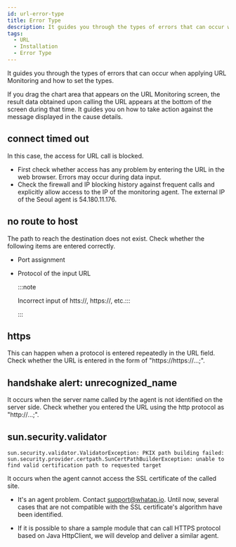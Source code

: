 ```yaml
---
id: url-error-type
title: Error Type
description: It guides you through the types of errors that can occur when applying URL Monitoring and how to set the types.
tags:
  - URL
  - Installation
  - Error Type
---
```


It guides you through the types of errors that can occur when applying URL Monitoring and how to set the types.

If you drag the chart area that appears on the URL Monitoring screen, the result data obtained upon calling the URL appears at the bottom of the screen during that time. It guides you on how to take action against the message displayed in the cause details.

<ImgLang img='url-error-type.png' desc='Error types of URL Monitoring' />

## connect timed out

In this case, the access for URL call is blocked.

-   First check whether access has any problem by entering the URL in the web browser. Errors may occur during data input.
-   Check the firewall and IP blocking history against frequent calls and explicitly allow access to the IP of the monitoring agent. The external IP of the Seoul agent is 54.180.11.176.

## no route to host

The path to reach the destination does not exist. Check whether the following items are entered correctly.

-   Port assignment

-   Protocol of the input URL

    :::note

    Incorrect input of htts://, https://, etc.:::

    :::

## https

This can happen when a protocol is entered repeatedly in the URL field. Check whether the URL is entered in the form of "https://https://...;".

## handshake alert: unrecognized_name

It occurs when the server name called by the agent is not identified on the server side. Check whether you entered the URL using the http protocol as "http://...;".

## sun.security.validator

```text
sun.security.validator.ValidatorException: PKIX path building failed:
sun.security.provider.certpath.SunCertPathBuilderException: unable to find valid certification path to requested target
```

It occurs when the agent cannot access the SSL certificate of the called site.

-   It's an agent problem. Contact [support@whatap.io](mailto:support@whatap.io). Until now, several cases that are not compatible with the SSL certificate's algorithm have been identified.

-   If it is possible to share a sample module that can call HTTPS protocol based on Java HttpClient, we will develop and deliver a similar agent.

